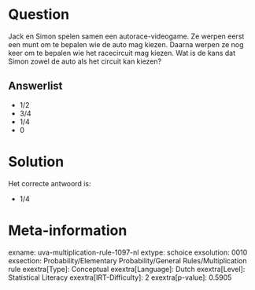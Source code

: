 Question
========

Jack en Simon spelen samen een autorace-videogame. Ze werpen eerst een
munt om te bepalen wie de auto mag kiezen. Daarna werpen ze nog keer om
te bepalen wie het racecircuit mag kiezen. Wat is de kans dat Simon
zowel de auto als het circuit kan kiezen?

Answerlist
----------

* 1/2
* 3/4
* 1/4
* 0

Solution
========

Het correcte antwoord is: 

* 1/4

Meta-information
================
exname: uva-multiplication-rule-1097-nl
extype: schoice
exsolution: 0010
exsection: Probability/Elementary Probability/General Rules/Multiplication rule
exextra[Type]: Conceptual
exextra[Language]: Dutch
exextra[Level]: Statistical Literacy
exextra[IRT-Difficulty]: 2
exextra[p-value]: 0.5905
